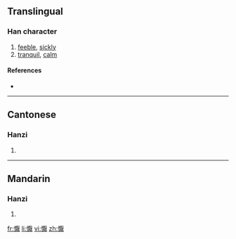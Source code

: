 {{also|恹}}
==Translingual==

===Han character===
{{Han char|rn=61|rad=心|as=14|sn=17|four=9103<sub>4</sub>|canj=心一日大 (PMAK)}}

# [[feeble]], [[sickly]]
# [[tranquil]], [[calm]]

====References====
* {{Han ref|kx=0407.161|dkj=11357|hdz=42364.170|uh=61E8|ud=25064|bh=ECE6|bd=60646}}

----

==Cantonese==

===Hanzi===
{{yue-hanzi|jyut=|y=yim1|sim=恹}}

# {{defn|Cantonese}}

----

==Mandarin==

===Hanzi===
{{cmn-hanzi|sim=恹|pin=[[yān]] ([[yan1]])|wg=yen<sup>1</sup>}}

# {{defn|Mandarin}}

[[fr:懨]]
[[li:懨]]
[[vi:懨]]
[[zh:懨]]